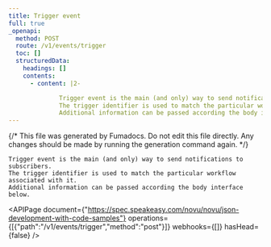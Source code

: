 ```yaml
---
title: Trigger event
full: true
_openapi:
  method: POST
  route: /v1/events/trigger
  toc: []
  structuredData:
    headings: []
    contents:
      - content: |2-

              Trigger event is the main (and only) way to send notifications to subscribers. 
              The trigger identifier is used to match the particular workflow associated with it. 
              Additional information can be passed according the body interface below.
---
```


{/* This file was generated by Fumadocs. Do not edit this file directly. Any changes should be made by running the generation command again. */}


    Trigger event is the main (and only) way to send notifications to subscribers. 
    The trigger identifier is used to match the particular workflow associated with it. 
    Additional information can be passed according the body interface below.
    

<APIPage document={"https://spec.speakeasy.com/novu/novu/json-development-with-code-samples"} operations={[{"path":"/v1/events/trigger","method":"post"}]} webhooks={[]} hasHead={false} />